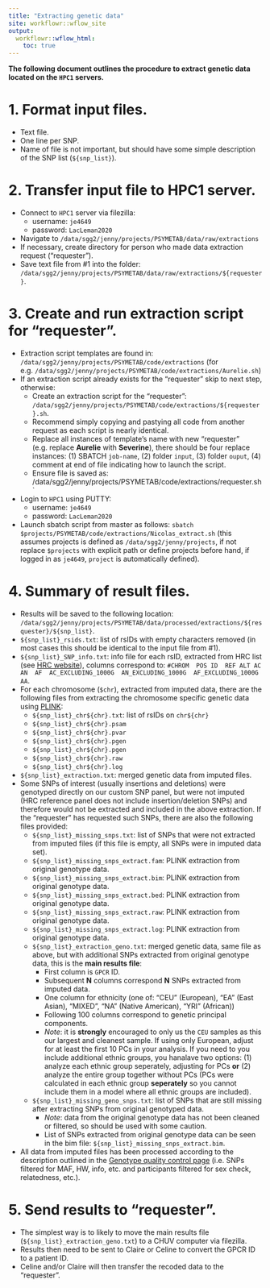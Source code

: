 ```yaml
---
title: "Extracting genetic data"
site: workflowr::wflow_site
output:
  workflowr::wflow_html:
    toc: true
---
```


**The following document outlines the procedure to extract genetic data located on the `HPC1` servers.**

# 1. Format input files. 

- Text file.  
- One line per SNP.
- Name of file is not important, but should have some simple description of the SNP list (`${snp_list}`). 

# 2. Transfer input file to HPC1 server.

- Connect to `HPC1` server via filezilla:
  - username: `je4649`
  - password: `LacLeman2020`
- Navigate to `/data/sgg2/jenny/projects/PSYMETAB/data/raw/extractions`
- If necessary, create directory for person who made data extraction request ("requester"). 
- Save text file from #1 into the folder: `/data/sgg2/jenny/projects/PSYMETAB/data/raw/extractions/${requester}`.

# 3. Create and run extraction script for "requester". 

- Extraction script templates are found in: `/data/sgg2/jenny/projects/PSYMETAB/code/extractions` (for e.g. `/data/sgg2/jenny/projects/PSYMETAB/code/extractions/Aurelie.sh`)
- If an extraction script already exists for the "requester" skip to next step, otherwise:
  - Create an extraction script for the "requester": `/data/sgg2/jenny/projects/PSYMETAB/code/extractions/${requester}.sh`. 
  - Recommend simply copying and pastying all code from another request as each script is nearly identical.
  - Replace all instances of template's name with new "requester" (e.g. replace **Aurelie** with **Severine**), there should be four replace instances: (1) SBATCH `job-name`, (2) folder `input`, (3) folder `ouput`, (4) comment at end of file indicating how to launch the script. 
  - Ensure file is saved as: /data/sgg2/jenny/projects/PSYMETAB/code/extractions/requester.sh`
- Login to `HPC1` using PUTTY: 
  - username: `je4649`
  - password: `LacLeman2020`
- Launch sbatch script from master as follows: `sbatch $projects/PSYMETAB/code/extractions/Nicolas_extract.sh` (this assumes projects is defined as `/data/sgg2/jenny/projects`, if not replace `$projects` with explicit path or define projects before hand, if logged in as `je4649`, `project` is automatically defined). 
  
# 4. Summary of result files. 

- Results will be saved to the following location: `/data/sgg2/jenny/projects/PSYMETAB/data/processed/extractions/${resquester}/${snp_list}`. 
- `${snp_list}_rsids.txt`: list of rsIDs with empty characters removed (in most cases this should be identical to the input file from #1).
- `${snp_list}_SNP_info.txt`: info file for each rsID, extracted from HRC list (see [HRC website](http://www.haplotype-reference-consortium.org/home)), columns correspond to: `#CHROM	POS	ID	REF	ALT	AC	AN	AF	AC_EXCLUDING_1000G	AN_EXCLUDING_1000G	AF_EXCLUDING_1000G	AA`.
- For each chromosome (`$chr`), extracted from imputed data, there are the following files from extracting the chromosome specific genetic data using [PLINK](https://www.cog-genomics.org/plink/2.0/): 
  - `${snp_list}_chr${chr}.txt`: list of rsIDs on `chr${chr}`
  - `${snp_list}_chr${chr}.psam`
  - `${snp_list}_chr${chr}.pvar`
  - `${snp_list}_chr${chr}.pgen`
  - `${snp_list}_chr${chr}.pgen`
  - `${snp_list}_chr${chr}.raw`
  - `${snp_list}_chr${chr}.log`
- `${snp_list}_extraction.txt`: merged genetic data from imputed files.
- Some SNPs of interest (usually insertions and deletions) were genotyped directly on  our custom SNP panel, but were not imputed (HRC reference panel does not include insertion/deletion SNPs) and therefore would not be extracted and included in the above extraction. If the "requester" has requested such SNPs, there are also the following files provided: 
  - `${snp_list}_missing_snps.txt`: list of SNPs that were not extracted from imputed files (if this file is empty, all SNPs were in imputed data set). 
  - `${snp_list}_missing_snps_extract.fam`: PLINK extraction from original genotype data.
  - `${snp_list}_missing_snps_extract.bim`: PLINK extraction from original genotype data.
  - `${snp_list}_missing_snps_extract.bed`: PLINK extraction from original genotype data.
  - `${snp_list}_missing_snps_extract.raw`: PLINK extraction from original genotype data.
  - `${snp_list}_missing_snps_extract.log`: PLINK extraction from original genotype data.
  - `${snp_list}_extraction_geno.txt`: merged genetic data, same file as above, but with additional SNPs extracted from original genotype data, this is the **main results file**:
    - First column is `GPCR` ID. 
    - Subsequent **N** columns correspond **N** SNPs extracted from imputed data. 
    - One column for ethnicity (one of: "CEU" (European), "EA" (East Asian), "MIXED", "NA" (Native American), "YRI" (African))
    - Following 100 columns correspond to genetic principal components. 
    - *Note*: it is **strongly** encouraged to only us the `CEU` samples as this our largest and cleanest sample. If using only European, adjust for at least the first 10 PCs in your analysis. If you need to you include additional ethnic groups, you hanalave two options: (1) analyze each ethnic group seperately, adjusting for PCs **or** (2) analyze the entire group together without PCs (PCs were calculated in each ethnic group **seperately** so you cannot include them in a model where all ethnic groups are included).
  - `${snp_list}_missing_geno_snps.txt`: list of SNPs that are still missing after extracting SNPs from original genotyped data.
    - *Note*: data from the original genotype data has not been cleaned or filtered, so should be used with some caution. 
    - List of SNPs extracted from original genotype data can be seen in the bim file: `${snp_list}_missing_snps_extract.bim`. 
- All data from imputed files has been processed according to the description outlined in the [Genotype quality control page](genetic_quality_control.html) (i.e. SNPs filtered for MAF, HW, info, etc. and participants filtered for sex check, relatedness, etc.).

# 5. Send results to "requester". 

- The simplest way is to likely to move the main results file (`${snp_list}_extraction_geno.txt`) to a CHUV computer via filezilla. 
- Results then need to be sent to Claire or Celine to convert the GPCR ID to a patient ID. 
- Celine and/or Claire will then transfer the recoded data to the "requester". 

